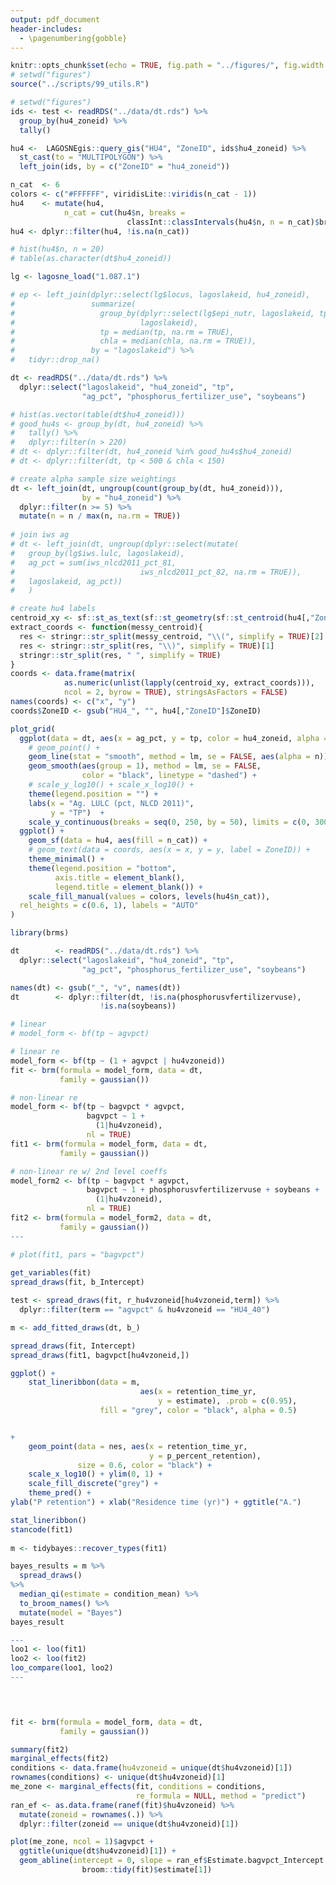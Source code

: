 ```yaml
---
output: pdf_document
header-includes: 
  - \pagenumbering{gobble}
---
```


```r
knitr::opts_chunk$set(echo = TRUE, fig.path = "../figures/", fig.width = 5, fig.height = 5)
# setwd("figures")
source("../scripts/99_utils.R")
```

```r

# setwd("figures")
ids <- test <- readRDS("../data/dt.rds") %>%
  group_by(hu4_zoneid) %>% 
  tally()

hu4 <-  LAGOSNEgis::query_gis("HU4", "ZoneID", ids$hu4_zoneid) %>%
  st_cast(to = "MULTIPOLYGON") %>%
  left_join(ids, by = c("ZoneID" = "hu4_zoneid"))

n_cat  <- 6
colors <- c("#FFFFFF", viridisLite::viridis(n_cat - 1))
hu4    <- mutate(hu4, 
            n_cat = cut(hu4$n, breaks = 
                          classInt::classIntervals(hu4$n, n = n_cat)$brks))
hu4 <- dplyr::filter(hu4, !is.na(n_cat))

# hist(hu4$n, n = 20)
# table(as.character(dt$hu4_zoneid))

lg <- lagosne_load("1.087.1")

# ep <- left_join(dplyr::select(lg$locus, lagoslakeid, hu4_zoneid), 
#                 summarize(
#                   group_by(dplyr::select(lg$epi_nutr, lagoslakeid, tp, chla), 
#                            lagoslakeid), 
#                   tp = median(tp, na.rm = TRUE), 
#                   chla = median(chla, na.rm = TRUE)), 
#                 by = "lagoslakeid") %>%
#   tidyr::drop_na() 

dt <- readRDS("../data/dt.rds") %>%
  dplyr::select("lagoslakeid", "hu4_zoneid", "tp", 
                "ag_pct", "phosphorus_fertilizer_use", "soybeans")

# hist(as.vector(table(dt$hu4_zoneid)))  
# good_hu4s <- group_by(dt, hu4_zoneid) %>% 
#   tally() %>%
#   dplyr::filter(n > 220)  
# dt <- dplyr::filter(dt, hu4_zoneid %in% good_hu4s$hu4_zoneid)
# dt <- dplyr::filter(dt, tp < 500 & chla < 150)

# create alpha sample size weightings
dt <- left_join(dt, ungroup(count(group_by(dt, hu4_zoneid))), 
                by = "hu4_zoneid") %>%
  dplyr::filter(n >= 5) %>%
  mutate(n = n / max(n, na.rm = TRUE))
  
# join iws ag
# dt <- left_join(dt, ungroup(dplyr::select(mutate(
#   group_by(lg$iws.lulc, lagoslakeid), 
#   ag_pct = sum(iws_nlcd2011_pct_81,
#                            iws_nlcd2011_pct_82, na.rm = TRUE)), 
#   lagoslakeid, ag_pct))
#   )

# create hu4 labels
centroid_xy <- sf::st_as_text(sf::st_geometry(sf::st_centroid(hu4[,"ZoneID"])))
extract_coords <- function(messy_centroid){
  res <- stringr::str_split(messy_centroid, "\\(", simplify = TRUE)[2]
  res <- stringr::str_split(res, "\\)", simplify = TRUE)[1]
  stringr::str_split(res, " ", simplify = TRUE)
}
coords <- data.frame(matrix(
            as.numeric(unlist(lapply(centroid_xy, extract_coords))),
            ncol = 2, byrow = TRUE), stringsAsFactors = FALSE)
names(coords) <- c("x", "y")
coords$ZoneID <- gsub("HU4_", "", hu4[,"ZoneID"]$ZoneID)

plot_grid(
  ggplot(data = dt, aes(x = ag_pct, y = tp, color = hu4_zoneid, alpha = n)) + 
    # geom_point() +
    geom_line(stat = "smooth", method = lm, se = FALSE, aes(alpha = n))  +
    geom_smooth(aes(group = 1), method = lm, se = FALSE, 
                color = "black", linetype = "dashed") +
    # scale_y_log10() + scale_x_log10() +
    theme(legend.position = "") +
    labs(x = "Ag. LULC (pct, NLCD 2011)", 
         y = "TP")  +
    scale_y_continuous(breaks = seq(0, 250, by = 50), limits = c(0, 300)),
  ggplot() +
    geom_sf(data = hu4, aes(fill = n_cat)) +
    # geom_text(data = coords, aes(x = x, y = y, label = ZoneID)) +   
    theme_minimal() + 
    theme(legend.position = "bottom", 
          axis.title = element_blank(), 
          legend.title = element_blank()) + 
    scale_fill_manual(values = colors, levels(hu4$n_cat)), 
  rel_heights = c(0.6, 1), labels = "AUTO"
)
``` 

```r
library(brms)

dt        <- readRDS("../data/dt.rds") %>% 
  dplyr::select("lagoslakeid", "hu4_zoneid", "tp", 
                "ag_pct", "phosphorus_fertilizer_use", "soybeans")

names(dt) <- gsub("_", "v", names(dt))
dt        <- dplyr::filter(dt, !is.na(phosphorusvfertilizervuse), 
                    !is.na(soybeans))

# linear
# model_form <- bf(tp ~ agvpct)

# linear re
model_form <- bf(tp ~ (1 + agvpct | hu4vzoneid))
fit <- brm(formula = model_form, data = dt, 
           family = gaussian())

# non-linear re
model_form <- bf(tp ~ bagvpct * agvpct, 
                 bagvpct ~ 1 + 
                   (1|hu4vzoneid), 
                 nl = TRUE)
fit1 <- brm(formula = model_form, data = dt, 
           family = gaussian())

# non-linear re w/ 2nd level coeffs
model_form2 <- bf(tp ~ bagvpct * agvpct, 
                 bagvpct ~ 1 + phosphorusvfertilizervuse + soybeans +
                   (1|hu4vzoneid), 
                 nl = TRUE)
fit2 <- brm(formula = model_form2, data = dt, 
           family = gaussian())
---

# plot(fit1, pars = "bagvpct")
  
get_variables(fit)
spread_draws(fit, b_Intercept)

test <- spread_draws(fit, r_hu4vzoneid[hu4vzoneid,term]) %>%
  dplyr::filter(term == "agvpct" & hu4vzoneid == "HU4_40")

m <- add_fitted_draws(dt, b_)

spread_draws(fit, Intercept)
spread_draws(fit1, bagvpct[hu4vzoneid,])

ggplot() + 
    stat_lineribbon(data = m, 
                             aes(x = retention_time_yr, 
                                 y = estimate), .prob = c(0.95), 
                    fill = "grey", color = "black", alpha = 0.5)


+ 
    geom_point(data = nes, aes(x = retention_time_yr, 
                               y = p_percent_retention), 
               size = 0.6, color = "black") + 
    scale_x_log10() + ylim(0, 1) +
    scale_fill_discrete("grey") + 
    theme_pred() + 
ylab("P retention") + xlab("Residence time (yr)") + ggtitle("A.")

stat_lineribbon()
stancode(fit1)  
    
m <- tidybayes::recover_types(fit1)

bayes_results = m %>%
  spread_draws()
%>%
  median_qi(estimate = condition_mean) %>%
  to_broom_names() %>%
  mutate(model = "Bayes")
bayes_result

---
loo1 <- loo(fit1)
loo2 <- loo(fit2)
loo_compare(loo1, loo2)  
---



  
fit <- brm(formula = model_form, data = dt, 
           family = gaussian())

summary(fit2)
marginal_effects(fit2)
conditions <- data.frame(hu4vzoneid = unique(dt$hu4vzoneid)[1])
rownames(conditions) <- unique(dt$hu4vzoneid)[1]
me_zone <- marginal_effects(fit, conditions = conditions, 
                            re_formula = NULL, method = "predict")
ran_ef <- as.data.frame(ranef(fit)$hu4vzoneid) %>%
  mutate(zoneid = rownames(.)) %>%
  dplyr::filter(zoneid == unique(dt$hu4vzoneid)[1])

plot(me_zone, ncol = 1)$agvpct + 
  ggtitle(unique(dt$hu4vzoneid)[1]) +
  geom_abline(intercept = 0, slope = ran_ef$Estimate.bagvpct_Intercept + 
                broom::tidy(fit)$estimate[1])

```